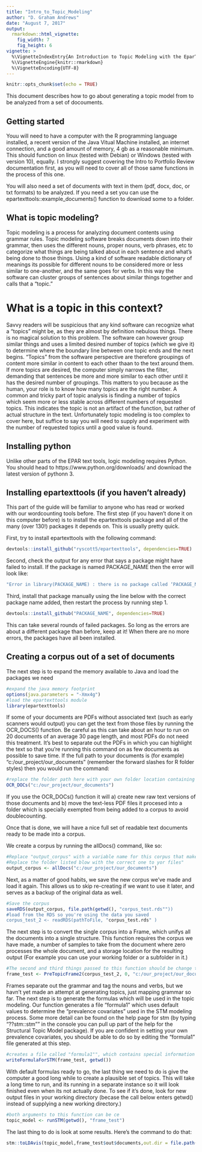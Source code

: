 ```yaml
---
title: "Intro_to_Topic_Modeling"
author: "D. Graham Andrews"
date: "August 7, 2017"
output:
  rmarkdown::html_vignette:
    fig_width: 7
    fig_height: 6
vignette: >
  %\VignetteIndexEntry{An Introduction to Topic Modeling with the EparTextTools}
  %\VignetteEngine{knitr::rmarkdown}
  %\VignetteEncoding{UTF-8}
---
```


```r
knitr::opts_chunk$set(echo = TRUE)
```

This document describes how to go about generating a topic model from  to be analyzed from a set of docouments.

## Getting started
Youu will need to have a computer with the R programming language installed, a recent version of the Java Vitual Machine installed, an internet connection, and a good amount of memory, 4 gb as a reasonable minimum. This should function on linux (tested with Debian) or Windows (tested with version 10), equally. I strongly suggest covering the Intro to Portfolio Review documentation first, as you will need to cover all of those same functions in the process of this one.

You will also need a set of documents with text in them (pdf, docx, doc, or txt formats) to be analyzed.  If you need a set you can use the epartexttools::example_documents() function to download some to a folder.

## What is topic modeling?

Topic modeling is a process for analyzing document contents using grammar rules. Topic modeling software breaks documents down into their grammar, then uses the different nouns, proper nouns, verb phrases, etc to categorize what things are being talked about in each sentence and what's being done to those things. Using a kind of software readable dictionary of meanings its possible for different nouns to be considered more or less similar to one-another, and the same goes for verbs. In this way the software can cluster groups of sentences about similar things together and calls that a "topic."

# What is a topic in this context?

Savvy readers will be suspicious that any kind software can recognize what a "topics" might be, as they are almost by definition nebulous things. There is no magical solution to this problem. The software can however group similar things and uses a limited desired number of topics (which we give it) to determine where the boundary line between one topic ends and the next begins. "Topics" from the software perspective are therefore groupings of content more similar in content to each other thaan to the text around them.  If more topics are desired, the computer simply narrows the filter, demanding that sentences be more and more similar to each other until it has the desired number of groupings. This matters to you because as the human, your role is to know how many topics are the right number. A common and tricky part of topic analysis is finding a number of topics which seem more or less stable across different numbers of requested topics. This indicates the topic is not an artifact of the function, but rather of actual structure in the text. Unfortunately topic modeling is too complex to cover here, but suffice to say you will need to supply and experiment with the number of requested topics until a good value is found.

## Installing python
Unlike other parts of the EPAR text tools, logic modeling requires Python.  You should head to https://www.python.org/downloads/ and download the latest version of pythonn 3.

## Installing epartexttools (if you haven't already)

This part of the guide will be familiar to anyone who has read or worked with our wordcounting tools before. The first step (if you haven't done it on this computer before) is to install the epartexttools package and all of the many (over 130!) packages it depends on. This is usually pretty quick.

First, try to install epartexttools with the following command:
```r
devtools::install_github("ryscott5/epartexttools", dependencies=TRUE)
```
Second, check the output for any error that says a package might have failed to install.  If the package is named PACKAGE_NAME then the error will look like:

```r
"Error in library(PACKAGE_NAME) : there is no package called ‘PACKAGE_NAME’" 
```

Third, install that package manually using the line below with the correct package name added, then restart the process by running step 1.
```r
devtools::install_github("PACKAGE_NAME", dependencies=TRUE)
```

This can take several rounds of failed packages. So long as the errors are about a different package than before, keep at it! When there are no more errors, the packages have all been installed.

## Creating a corpus out of a set of documents

The next step is to expand the memory available to Java and load the packages we need
```r
#expand the java memory footprint
options(java.parameters = "-Xmx4g")
#load the epartexttools module
library(epartexttools)
```

If some of your documents are PDFs without associated text (such as early scanners would output) you can get the text from those files by running the OCR_DOCS() function.  Be careful as this can take about an hour to run on 20 documents of an average 30 page length, and most PDFs do not need this treatment. It's best to separate out the PDFs in which you can highlight the text so that you're running this command on as few documents as possible to save time. If the full path to your documents is (for example) "c:/our_project/our_documents" (remember the forward slashes for R folder styles) then you would run the command:

```r
#replace the folder path here with your own folder location containing the files to analyze before you run this command.
OCR_DOCs("c:/our_project/our_documents")
```

If you use the OCR_DOCs() function it will a) create new raw text versions of those documents and b) move the text-less PDF files it procesed into a folder which is specially exempted from being added to a corpus to avoid doublecounting.

Once that is done, we will have a nice full set of readable text documents ready to be made into a corpus.

We create a corpus by running the allDocs() command, like so:
```r
#Replace "output_corpus" with a variable name for this corpus that makes mose sense to you.
#Replace the folder listed blow with the correct one to yor files"
output_corpus <- allDocs("c:/our_project/our_documents")
```

Next, as a matter of good habits, we save the new corpus we've made and load it again. This allows us to skip re-creating if we want to use it later, and serves as a backup of the original data as well.

```r
#Save the corpus
saveRDS(output_corpus, file.path(getwd(), "corpus_test.rds""))
#load from the RDS so you're using the data you saved
corpus_test_2 <- readRDS(pathToFile, "corpus_test.rds" )
```

The next step is to convert the single corpus into a Frame, which unifys all the documents into a single structure. This function requires the corpus we have made, a number of samples to take from the document where zero processes the whole document, and a storage location for the resulting output (For example you can use your working folder or a subfolder in it.)

```r
#The second and third things passed to this function should be change to suit your needs. 
frame_test <- PreTopicFrame2(corpus_test_2, 0, "c:/our_project/our_documents")
```

Frames separate out the grammar and tag the nouns and verbs, but we havn't yet made an attempt at generating topics, just mapping grammar so far.  The next step is to generate the formulas which will be used in the topic modeling. Our function generates a file "formula1" which uses default values to determine the "prevalence covariates" used in the STM modeling process. Some more detail can be found on the help page for stm (by typing "??stm::stm"" in the console you can pull up part of the help for the Structural Topic Model package). If you are confident in setting your own prevalence covariates, you should be able to do so by editing the "formula1" file generated at this step.

```r
#creates a file called "formula1"", which contains special information about the grammar we've chosen at this point.
writeFormulaForSTM(frame_test, getwd()) 
```

With default formulas ready to go, the last thing we need to do is give the computer a good long while to create a plausible set of topics. This will take a long time to run, and its running in a separate instance so it will look finished even when its not actually done. To see if it's done, look for new output files in your working directory (becase the call below enters getwd() instead of supplying a new working directory.)

```r
#both arguments to this function can be ce
topic_model <- runSTM(getwd(), "frame_test")
```

The last thing to do is look at some results.  Here's the command to do that:
```r
stm::toLDAvis(topic_model,frame_test$out$documents,out.dir = file.path(workingfolder,"c:/our_project/our_documents"))
```
